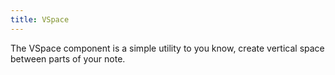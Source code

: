 ```yaml
---
title: VSpace
---
```



The VSpace component is a simple utility to you know, create vertical space between parts of your note.

<TypeDoc
    propsTitle
    name="VSpaceProps"
/>

